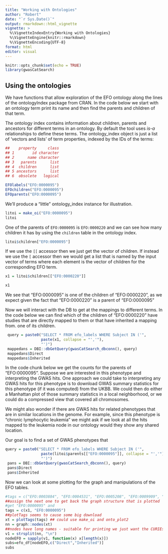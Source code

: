 ```yaml
---
title: "Working with Ontologies"
author: "Robert"
date: "`r Sys.Date()`"
output: rmarkdown::html_vignette
vignette: >
  %\VignetteIndexEntry{Working with Ontologies}
  %\VignetteEngine{knitr::rmarkdown}
  %\VignetteEncoding{UTF-8}
format: html
editor: visual
---
```


```r
knitr::opts_chunk$set(echo = TRUE)
library(gwasCatSearch)
```

## Using the ontologies
We have functions that allow
exploration of the EFO ontology along the lines of the ontologyIndex package from CRAN. In the code below we start with an ontology term print its name and then find the parents and children of that term.

The ontology index contains information about children, parents and ancestors for different terms in an ontology. By default the tool uses *is-a* relationships to define these terms.
The ontology_index object is just a list of ‘vectors and lists’ of term properties, indexed by the IDs of the terms:
```r
##    property     class
## 1        id character
## 2      name character
## 3   parents      list
## 4  children      list
## 5 ancestors      list
## 6  obsolete   logical
```

```r
EFOlabels("EFO:0000095")
EFOchildren("EFO:0000095")
EFOparents("EFO:0000095")
```
We'll produce a "little" ontology_index instance for
illustration.
```r
litoi = make_oi("EFO:0000095") 
litoi
```
One of the parents of `EFO:0000095` is `EFO:0000220` and we can see how many children it has
by using the `children` table in the ontology index.
```r
litoi$children["EFO:0000095"]
```
If we use the `[[` accessor then we just get the vector of children. If instead we use the `[` accessor then we would get a list that is named by the input vector of terms where each element is the vector of children for the corresponding EFO term.
```r
x1 = litoi$children[["EFO:0000220"]]

x1
```
We see that "EFO:0000095" is one of the children of "EFO:0000220", as we expect given the fact that "EFO:0000220" is a parent of "EFO:0000095"

Now we will interact with the DB to get at the mappings to different terms.
In the code below we can find which of the children of "EFO:0000220" have studies that are directly mapped to them or that have inherited a mapping from. one of its children.

```r

 query = paste0("SELECT * FROM efo_labels WHERE Subject IN ('",
                paste(x1, collapse = "','"),
                "')")
 mappedans = DBI::dbGetQuery(gwasCatSearch_dbconn(), query)
 mappedans$Direct
 mappedans$Inherited

```

In the code chunk below we get the counts for the parents of "EFO:0000095".
Suppose we are interested in this phenotype and interpreting the GWAS hits.
One approach we could take to interpreting any GWAS hits for this phenotype is to download GWAS summary statistics for this phenotype (if it was computed) from the UKBB.
We could then do either a Manhattan plot of those summary statistics in a local neighborhood, or we could do a compressed view that covered all chromosomes.

We might also wonder if there are GWAS hits for related phenotypes that are in similar locations in the genome.  For example, since this phenotype is "chronic lymphocytic leukemia" we might ask if we look at all the hits mapped to the leukemia node in our ontology would they show any shared location.


Our goal is to find a set of GWAS phenotypes that

```r
query = paste0("SELECT * FROM efo_labels WHERE Subject IN ('",
                paste(litoi$parents[["EFO:0000095"]], collapse = "','"),
                "')")
 pans = DBI::dbGetQuery(gwasCatSearch_dbconn(), query)
 pans$Direct
 pans$Inherited
```

Now we can look at some plotting for the graph and manipulations of the EFO tables.

```r
#tags = c("EFO:0003884", "EFO:0004531", "EFO:0005208", "EFO:0009909", "EFO:0021409", #"EFO:0021433")
##assign the next one to get back the graph structure that is plotted
#get "EFO:0000095" and
tags = c(x1, "EFO:0000095")
##plotTags seems to cause some big download
xt = plotTags(tags) ## could use make_oi and onto_plot2
nn = graph::nodes(xt)
##nodes have long names - suitable for printing we just want the CURIEs
v1 = strsplit(nn, "\n")
nodeEFO = sapply(v1, function(x) x[length(x)])
subs=efo_df[nodeEFO,c("Direct","Inherited")]
subs
```

